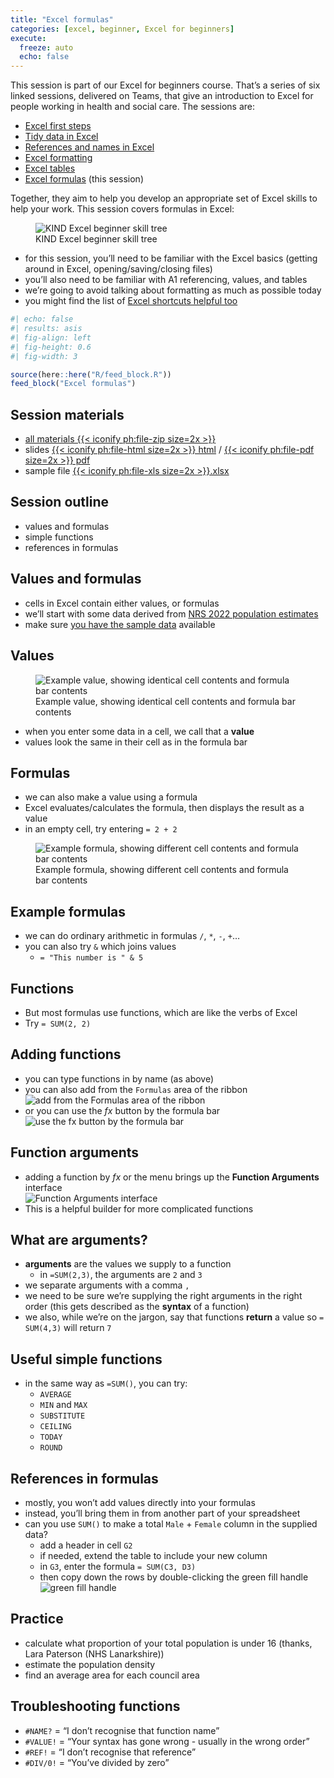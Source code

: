 ---
title: "Excel formulas"
categories: [excel, beginner, Excel for beginners]
execute:
  freeze: auto
  echo: false
---

This session is part of our Excel for beginners course. That's a series of six linked sessions, delivered on Teams, that give an introduction to Excel for people working in health and social care. The sessions are:

+ [Excel first steps](excel_first_steps.qmd)
+ [Tidy data in Excel](tidy_data_in_excel.qmd) 
+ [References and names in Excel](references_and_names_in_excel.qmd)
+ [Excel formatting](excel_formatting.qmd) 
+ [Excel tables](excel_tables.qmd) 
+ [Excel formulas](excel_formulas.qmd) (this session)		 

Together, they aim to help you develop an appropriate set of Excel skills to help your work. This session covers formulas in Excel:

![KIND Excel beginner skill tree](../src/images/clipboard-1882650124.png)

-   for this session, you'll need to be familiar with the Excel basics (getting around in Excel, opening/saving/closing files)
-   you'll also need to be familiar with A1 referencing, values, and tables
-   we're going to avoid talking about formatting as much as possible today
- you might find the list of [Excel shortcuts helpful too](excel_shortcuts.qmd)



```{r}
#| echo: false
#| results: asis
#| fig-align: left
#| fig-height: 0.6
#| fig-width: 3

source(here::here("R/feed_block.R"))
feed_block("Excel formulas")

```



:::{.callout-note collapse=false appearance='default' icon=true}
## Session materials
+ [all materials {{< iconify ph:file-zip size=2x >}}](src/excel_formulas.zip)
+ slides [{{< iconify ph:file-html size=2x >}} html](src/excel_formulas.html) / [{{< iconify ph:file-pdf size=2x >}} pdf](src/excel_formulas.pdf)
+ sample file [{{< iconify ph:file-xls size=2x >}}.xlsx](src/excel_formulas.xlsx)
:::


## Session outline

-   values and formulas
-   simple functions
-   references in formulas

## Values and formulas

-   cells in Excel contain either values, or formulas
-   we'll start with some data derived from [NRS 2022 population estimates](https://www.nrscotland.gov.uk/files//statistics/population-estimates/mid-22/mid-year-pop-est-22-data.xlsx)
-   make sure [you have the sample data](src/excel_formulas.xlsx) available

## Values

![Example value, showing identical cell contents and formula bar contents](../src/images/clipboard-3551345224.png)

-   when you enter some data in a cell, we call that a **value**
-   values look the same in their cell as in the formula bar

## Formulas

-   we can also make a value using a formula
-   Excel evaluates/calculates the formula, then displays the result as a value
-   in an empty cell, try entering `= 2 + 2`


![Example formula, showing different cell contents and formula bar contents](../src/images/clipboard-3551345224b.png)

## Example formulas

-   we can do ordinary arithmetic in formulas `/`, `*`, `-`, `+`...
-   you can also try `&` which joins values
    -   `= "This number is " & 5`

## Functions

-   But most formulas use functions, which are like the verbs of Excel
-   Try `= SUM(2, 2)`

## Adding functions

-   you can type functions in by name (as above)
-   you can also add from the `Formulas` area of the ribbon </br>![add from the Formulas area of the ribbon](../src/images/clipboard-4177249094.png)
-   or you can use the $fx$ button by the formula bar </br>![use the fx button by the formula bar](../src/images/clipboard-2091819162.png)

## Function arguments

-   adding a function by $fx$ or the menu brings up the **Function Arguments** interface </br>![Function Arguments interface](../src/images/clipboard-2410234964.png)
-   This is a helpful builder for more complicated functions

## What are arguments?

+   **arguments** are the values we supply to a function 
    + in `=SUM(2,3)`, the arguments are `2` and `3`
+   we separate arguments with a comma `,`
+   we need to be sure we're supplying the right arguments in the right order (this gets described as the **syntax** of a function)
+   we also, while we're on the jargon, say that functions **return** a value so `= SUM(4,3)` will return `7`

## Useful simple functions

-   in the same way as `=SUM()`, you can try:
    -   `AVERAGE`
    -   `MIN` and `MAX`
    -   `SUBSTITUTE`
    -   `CEILING`
    -   `TODAY`
    -   `ROUND`

## References in formulas

-   mostly, you won't add values directly into your formulas
-   instead, you'll bring them in from another part of your spreadsheet
-   can you use `SUM()` to make a total `Male` + `Female` column in the supplied data?
    -   add a header in cell `G2`
    -   if needed, extend the table to include your new column
    -   in `G3`, enter the formula `= SUM(C3, D3)`
    -   then copy down the rows by double-clicking the green fill handle ![green fill handle](../src/images/clipboard-4213326820.png)

## Practice

- calculate what proportion of your total population is under 16 (thanks, Lara Paterson (NHS Lanarkshire))
- estimate the population density
- find an average area for each council area

## Troubleshooting functions

-   `#NAME?` = "I don't recognise that function name"
-   `#VALUE!` = "Your syntax has gone wrong - usually in the wrong order"
-   `#REF!` = "I don't recognise that reference"
-   `#DIV/0!` = "You've divided by zero"


